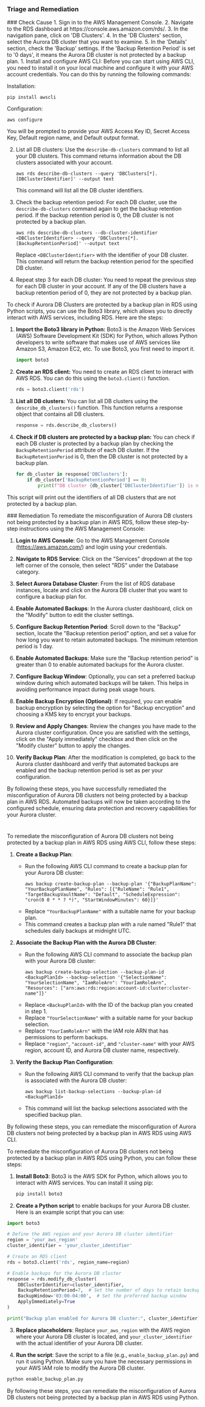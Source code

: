 
### Triage and Remediation
<Tabs>

<Tab title='Cause'>
### Check Cause
<AccordionGroup>
<Accordion title='Using Console' defaultOpen='true'>
1. Sign in to the AWS Management Console.
2. Navigate to the RDS dashboard at https://console.aws.amazon.com/rds/.
3. In the navigation pane, click on 'DB Clusters'.
4. In the 'DB Clusters' section, select the Aurora DB cluster that you want to examine.
5. In the 'Details' section, check the 'Backup' settings. If the 'Backup Retention Period' is set to '0 days', it means the Aurora DB cluster is not protected by a backup plan.
</Accordion>

<Accordion title='Using CLI'>
1. Install and configure AWS CLI: Before you can start using AWS CLI, you need to install it on your local machine and configure it with your AWS account credentials. You can do this by running the following commands:

   Installation:
   ```
   pip install awscli
   ```
   Configuration:
   ```
   aws configure
   ```
   You will be prompted to provide your AWS Access Key ID, Secret Access Key, Default region name, and Default output format.

2. List all DB clusters: Use the `describe-db-clusters` command to list all your DB clusters. This command returns information about the DB clusters associated with your account.

   ```
   aws rds describe-db-clusters --query 'DBClusters[*].[DBClusterIdentifier]' --output text
   ```
   This command will list all the DB cluster identifiers.

3. Check the backup retention period: For each DB cluster, use the `describe-db-clusters` command again to get the backup retention period. If the backup retention period is 0, the DB cluster is not protected by a backup plan.

   ```
   aws rds describe-db-clusters --db-cluster-identifier <DBClusterIdentifier> --query 'DBClusters[*].[BackupRetentionPeriod]' --output text
   ```
   Replace `<DBClusterIdentifier>` with the identifier of your DB cluster. This command will return the backup retention period for the specified DB cluster.

4. Repeat step 3 for each DB cluster: You need to repeat the previous step for each DB cluster in your account. If any of the DB clusters have a backup retention period of 0, they are not protected by a backup plan.
</Accordion>

<Accordion title='Using Python'>
To check if Aurora DB Clusters are protected by a backup plan in RDS using Python scripts, you can use the Boto3 library, which allows you to directly interact with AWS services, including RDS. Here are the steps:

1. **Import the Boto3 library in Python:**
   Boto3 is the Amazon Web Services (AWS) Software Development Kit (SDK) for Python, which allows Python developers to write software that makes use of AWS services like Amazon S3, Amazon EC2, etc. To use Boto3, you first need to import it.

   ```python
   import boto3
   ```

2. **Create an RDS client:**
   You need to create an RDS client to interact with AWS RDS. You can do this using the `boto3.client()` function.

   ```python
   rds = boto3.client('rds')
   ```

3. **List all DB clusters:**
   You can list all DB clusters using the `describe_db_clusters()` function. This function returns a response object that contains all DB clusters.

   ```python
   response = rds.describe_db_clusters()
   ```

4. **Check if DB clusters are protected by a backup plan:**
   You can check if each DB cluster is protected by a backup plan by checking the `BackupRetentionPeriod` attribute of each DB cluster. If the `BackupRetentionPeriod` is 0, then the DB cluster is not protected by a backup plan.

   ```python
   for db_cluster in response['DBClusters']:
       if db_cluster['BackupRetentionPeriod'] == 0:
           print(f"DB cluster {db_cluster['DBClusterIdentifier']} is not protected by a backup plan.")
   ```

This script will print out the identifiers of all DB clusters that are not protected by a backup plan.
</Accordion>

</AccordionGroup>
</Tab>
<Tab title='Remediation'>
### Remediation

<AccordionGroup>
<Accordion title='Using Console' defaultOpen='true'>
To remediate the misconfiguration of Aurora DB clusters not being protected by a backup plan in AWS RDS, follow these step-by-step instructions using the AWS Management Console:

1. **Login to AWS Console**: Go to the AWS Management Console (https://aws.amazon.com/) and login using your credentials.

2. **Navigate to RDS Service**: Click on the "Services" dropdown at the top left corner of the console, then select "RDS" under the Database category.

3. **Select Aurora Database Cluster**: From the list of RDS database instances, locate and click on the Aurora DB cluster that you want to configure a backup plan for.

4. **Enable Automated Backups**: In the Aurora cluster dashboard, click on the "Modify" button to edit the cluster settings.

5. **Configure Backup Retention Period**: Scroll down to the "Backup" section, locate the "Backup retention period" option, and set a value for how long you want to retain automated backups. The minimum retention period is 1 day.

6. **Enable Automated Backups**: Make sure the "Backup retention period" is greater than 0 to enable automated backups for the Aurora cluster.

7. **Configure Backup Window**: Optionally, you can set a preferred backup window during which automated backups will be taken. This helps in avoiding performance impact during peak usage hours.

8. **Enable Backup Encryption (Optional)**: If required, you can enable backup encryption by selecting the option for "Backup encryption" and choosing a KMS key to encrypt your backups.

9. **Review and Apply Changes**: Review the changes you have made to the Aurora cluster configuration. Once you are satisfied with the settings, click on the "Apply immediately" checkbox and then click on the "Modify cluster" button to apply the changes.

10. **Verify Backup Plan**: After the modification is completed, go back to the Aurora cluster dashboard and verify that automated backups are enabled and the backup retention period is set as per your configuration.

By following these steps, you have successfully remediated the misconfiguration of Aurora DB clusters not being protected by a backup plan in AWS RDS. Automated backups will now be taken according to the configured schedule, ensuring data protection and recovery capabilities for your Aurora cluster.

#
</Accordion>

<Accordion title='Using CLI'>
To remediate the misconfiguration of Aurora DB clusters not being protected by a backup plan in AWS RDS using AWS CLI, follow these steps:

1. **Create a Backup Plan**:
   - Run the following AWS CLI command to create a backup plan for your Aurora DB cluster:
     ```
     aws backup create-backup-plan --backup-plan '{"BackupPlanName": "YourBackupPlanName", "Rules": [{"RuleName": "Rule1", "TargetBackupVaultName": "Default", "ScheduleExpression": "cron(0 0 * * ? *)", "StartWindowMinutes": 60}]}'
     ```
   - Replace `"YourBackupPlanName"` with a suitable name for your backup plan.
   - This command creates a backup plan with a rule named "Rule1" that schedules daily backups at midnight UTC.

2. **Associate the Backup Plan with the Aurora DB Cluster**:
   - Run the following AWS CLI command to associate the backup plan with your Aurora DB cluster:
     ```
     aws backup create-backup-selection --backup-plan-id <BackupPlanId> --backup-selection '{"SelectionName": "YourSelectionName", "IamRoleArn": "YourIamRoleArn", "Resources": ["arn:aws:rds:region:account-id:cluster:cluster-name"]}'
     ```
   - Replace `<BackupPlanId>` with the ID of the backup plan you created in step 1.
   - Replace `"YourSelectionName"` with a suitable name for your backup selection.
   - Replace `"YourIamRoleArn"` with the IAM role ARN that has permissions to perform backups.
   - Replace `"region"`, `"account-id"`, and `"cluster-name"` with your AWS region, account ID, and Aurora DB cluster name, respectively.

3. **Verify the Backup Plan Configuration**:
   - Run the following AWS CLI command to verify that the backup plan is associated with the Aurora DB cluster:
     ```
     aws backup list-backup-selections --backup-plan-id <BackupPlanId>
     ```
   - This command will list the backup selections associated with the specified backup plan.

By following these steps, you can remediate the misconfiguration of Aurora DB clusters not being protected by a backup plan in AWS RDS using AWS CLI.
</Accordion>

<Accordion title='Using Python'>
To remediate the misconfiguration of Aurora DB clusters not being protected by a backup plan in AWS RDS using Python, you can follow these steps:

1. **Install Boto3**: Boto3 is the AWS SDK for Python, which allows you to interact with AWS services. You can install it using pip:
   
   ```bash
   pip install boto3
   ```

2. **Create a Python script** to enable backups for your Aurora DB cluster. Here is an example script that you can use:

```python
import boto3

# Define the AWS region and your Aurora DB cluster identifier
region = 'your_aws_region'
cluster_identifier = 'your_cluster_identifier'

# Create an RDS client
rds = boto3.client('rds', region_name=region)

# Enable backups for the Aurora DB cluster
response = rds.modify_db_cluster(
    DBClusterIdentifier=cluster_identifier,
    BackupRetentionPeriod=7,  # Set the number of days to retain backups
    BackupWindow='03:00-04:00',  # Set the preferred backup window
    ApplyImmediately=True
)

print("Backup plan enabled for Aurora DB cluster:", cluster_identifier)
```

3. **Replace placeholders**: Replace `your_aws_region` with the AWS region where your Aurora DB cluster is located, and `your_cluster_identifier` with the actual identifier of your Aurora DB cluster.

4. **Run the script**: Save the script to a file (e.g., `enable_backup_plan.py`) and run it using Python. Make sure you have the necessary permissions in your AWS IAM role to modify the Aurora DB cluster.

```bash
python enable_backup_plan.py
```

By following these steps, you can remediate the misconfiguration of Aurora DB clusters not being protected by a backup plan in AWS RDS using Python.
</Accordion>

</AccordionGroup>
</Tab>
</Tabs>
